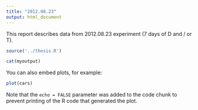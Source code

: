 ```yaml
---
title: "2012.08.23"
output: html_document
---
```


This report describes data from 2012.08.23 experiment (7 days of D and / or T).

```r
source('../thesis.R')
```

```r
cat(myoutput)
```

You can also embed plots, for example:

```r
plot(cars)
```

Note that the `echo = FALSE` parameter was added to the code chunk to prevent printing of the R code that generated the plot.
